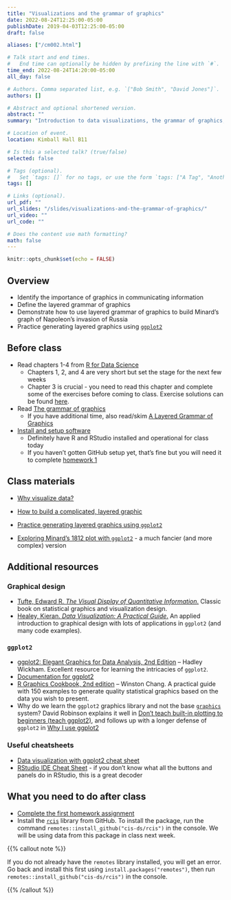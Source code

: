 ```yaml
---
title: "Visualizations and the grammar of graphics"
date: 2022-08-24T12:25:00-05:00
publishDate: 2019-04-03T12:25:00-05:00
draft: false

aliases: ["/cm002.html"]

# Talk start and end times.
#   End time can optionally be hidden by prefixing the line with `#`.
time_end: 2022-08-24T14:20:00-05:00
all_day: false

# Authors. Comma separated list, e.g. `["Bob Smith", "David Jones"]`.
authors: []

# Abstract and optional shortened version.
abstract: ""
summary: "Introduction to data visualizations, the grammar of graphics, and ggplot2."

# Location of event.
location: Kimball Hall B11

# Is this a selected talk? (true/false)
selected: false

# Tags (optional).
#   Set `tags: []` for no tags, or use the form `tags: ["A Tag", "Another Tag"]` for one or more tags.
tags: []

# Links (optional).
url_pdf: ""
url_slides: "/slides/visualizations-and-the-grammar-of-graphics/"
url_video: ""
url_code: ""

# Does the content use math formatting?
math: false
---
```


```r
knitr::opts_chunk$set(echo = FALSE)
```

## Overview

* Identify the importance of graphics in communicating information
* Define the layered grammar of graphics
* Demonstrate how to use layered grammar of graphics to build Minard's graph of Napoleon's invasion of Russia
* Practice generating layered graphics using [`ggplot2`](https://github.com/hadley/ggplot2)

## Before class

* Read chapters 1-4 from [R for Data Science](http://r4ds.had.co.nz/)
    * Chapters 1, 2, and 4 are very short but set the stage for the next few weeks
    * Chapter 3 is crucial - you need to read this chapter and complete some of the exercises before coming to class. Exercise solutions can be found [here](https://jrnold.github.io/r4ds-exercise-solutions/).
* Read [The grammar of graphics](/notes/grammar-of-graphics/)
    * If you have additional time, also read/skim [A Layered Grammar of Graphics](https://www.tandfonline.com/doi/pdf/10.1198/jcgs.2009.07098)
* [Install and setup software](/setup/)
    * Definitely have R and RStudio installed and operational for class today
    * If you haven't gotten GitHub setup yet, that's fine but you will need it to complete [homework 1](/homework/edit-readme/)

## Class materials

* [Why visualize data?](/notes/why-visualize-data/)
* [How to build a complicated, layered graphic](/notes/minard/)
* [Practice generating layered graphics using `ggplot2`](/notes/gapminder/)

* [Exploring Minard's 1812 plot with `ggplot2`](https://github.com/andrewheiss/fancy-minard) - a much fancier (and more complex) version

## Additional resources

### Graphical design

* [Tufte, Edward R. *The Visual Display of Quantitative Information*.](https://www.edwardtufte.com/tufte/books_vdqi) Classic book on statistical graphics and visualization design.
* [Healey, Kieran. *Data Visualization: A Practical Guide*.](https://socviz.co/) An applied introduction to graphical design with lots of applications in `ggplot2` (and many code examples).

### `ggplot2`

* [ggplot2: Elegant Graphics for Data Analysis, 2nd Edition](https://ggplot2-book.org/) -- Hadley Wickham. Excellent resource for learning the intricacies of `ggplot2`.
* [Documentation for ggplot2](http://docs.ggplot2.org/current/)
* [R Graphics Cookbook, 2nd edition](https://r-graphics.org/) -- Winston Chang. A practical guide with 150 examples to generate quality statistical graphics based on the data you wish to present.
* Why do we learn the `ggplot2` graphics library and not the base [`graphics`](https://cran.r-project.org/web/views/Graphics.html) system? David Robinson explains it well in [Don't teach built-in plotting to beginners (teach ggplot2)](http://varianceexplained.org/r/teach_ggplot2_to_beginners/), and follows up with a longer defense of `ggplot2` in [Why I use ggplot2](http://varianceexplained.org/r/why-I-use-ggplot2/)

### Useful cheatsheets

* [Data visualization with ggplot2 cheat sheet](https://www.rstudio.com/wp-content/uploads/2015/03/ggplot2-cheatsheet.pdf)
* [RStudio IDE Cheat Sheet](https://www.rstudio.com/wp-content/uploads/2016/01/rstudio-IDE-cheatsheet.pdf) - if you don't know what all the buttons and panels do in RStudio, this is a great decoder

## What you need to do after class

* [Complete the first homework assignment](/homework/edit-readme/)
* Install the [`rcis`](https://github.com/cis-ds/rcis) library from GitHub. To install the package, run the command `remotes::install_github("cis-ds/rcis")` in the console. We will be using data from this package in class next week.

{{% callout note %}}

If you do not already have the `remotes` library installed, you will get an error. Go back and install this first using `install.packages("remotes")`, then run `remotes::install_github("cis-ds/rcis")` in the console.

{{% /callout %}}
